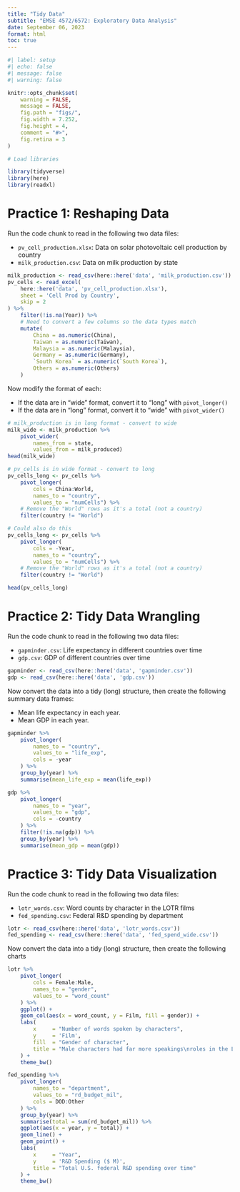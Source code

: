 ```yaml
---
title: "Tidy Data"
subtitle: "EMSE 4572/6572: Exploratory Data Analysis"
date: September 06, 2023
format: html
toc: true
---
```


```r
#| label: setup
#| echo: false
#| message: false
#| warning: false

knitr::opts_chunk$set(
    warning = FALSE,
    message = FALSE,
    fig.path = "figs/",
    fig.width = 7.252,
    fig.height = 4,
    comment = "#>",
    fig.retina = 3
)

# Load libraries

library(tidyverse)
library(here)
library(readxl)
```


# Practice 1: Reshaping Data

Run the code chunk to read in the following two data files:

- `pv_cell_production.xlsx`: Data on solar photovoltaic cell production by country
- `milk_production.csv`: Data on milk production by state

```r
milk_production <- read_csv(here::here('data', 'milk_production.csv'))
pv_cells <- read_excel(
    here::here('data', 'pv_cell_production.xlsx'), 
    sheet = 'Cell Prod by Country', 
    skip = 2
) %>% 
    filter(!is.na(Year)) %>% 
    # Need to convert a few columns so the data types match
    mutate(
        China = as.numeric(China),
        Taiwan = as.numeric(Taiwan),
        Malaysia = as.numeric(Malaysia),
        Germany = as.numeric(Germany),
        `South Korea` = as.numeric(`South Korea`),
        Others = as.numeric(Others)
    )
```

Now modify the format of each:

- If the data are in "wide" format, convert it to "long" with `pivot_longer()`
- If the data are in "long" format, convert it to "wide" with `pivot_wider()`

```r
# milk_production is in long format - convert to wide
milk_wide <- milk_production %>%
    pivot_wider(
        names_from = state,
        values_from = milk_produced)
head(milk_wide)

# pv_cells is in wide format - convert to long
pv_cells_long <- pv_cells %>%
    pivot_longer(
        cols = China:World,
        names_to = "country",
        values_to = "numCells") %>% 
    # Remove the "World" rows as it's a total (not a country)
    filter(country != "World")

# Could also do this
pv_cells_long <- pv_cells %>%
    pivot_longer(
        cols = -Year,
        names_to = "country",
        values_to = "numCells") %>% 
    # Remove the "World" rows as it's a total (not a country)
    filter(country != "World")

head(pv_cells_long)
```



# Practice 2: Tidy Data Wrangling

Run the code chunk to read in the following two data files:

- `gapminder.csv`: Life expectancy in different countries over time
- `gdp.csv`: GDP of different countries over time

```r
gapminder <- read_csv(here::here('data', 'gapminder.csv'))
gdp <- read_csv(here::here('data', 'gdp.csv'))
```

Now convert the data into a tidy (long) structure, then create the following summary data frames:

- Mean life expectancy in each year.
- Mean GDP in each year.

```r
gapminder %>% 
    pivot_longer(
        names_to = "country", 
        values_to = "life_exp", 
        cols = -year
    ) %>% 
    group_by(year) %>% 
    summarise(mean_life_exp = mean(life_exp))
```

```r
gdp %>% 
    pivot_longer(
        names_to = "year", 
        values_to = "gdp", 
        cols = -country
    ) %>% 
    filter(!is.na(gdp)) %>% 
    group_by(year) %>% 
    summarise(mean_gdp = mean(gdp))
```



# Practice 3: Tidy Data Visualization

Run the code chunk to read in the following two data files:

- `lotr_words.csv`: Word counts by character in the LOTR films
- `fed_spending.csv`: Federal R&D spending by department

```r
lotr <- read_csv(here::here('data', 'lotr_words.csv'))
fed_spending <- read_csv(here::here('data', 'fed_spend_wide.csv'))
```

Now convert the data into a tidy (long) structure, then create the following charts

```r
lotr %>% 
    pivot_longer(
        cols = Female:Male, 
        names_to = "gender", 
        values_to = "word_count"
    ) %>% 
    ggplot() +
    geom_col(aes(x = word_count, y = Film, fill = gender)) +
    labs(
        x     = "Number of words spoken by characters",
        y     = 'Film',
        fill  = "Gender of character",
        title = "Male characters had far more speakings\nroles in the LOTR series films"
    ) +
    theme_bw()
```

```r
fed_spending %>%
    pivot_longer( 
        names_to = "department",
        values_to = "rd_budget_mil",
        cols = DOD:Other
    ) %>% 
    group_by(year) %>%
    summarise(total = sum(rd_budget_mil)) %>% 
    ggplot(aes(x = year, y = total)) +
    geom_line() +
    geom_point() + 
    labs(
        x     = "Year",
        y     = 'R&D Spending ($ M)',
        title = "Total U.S. federal R&D spending over time"
    ) +
    theme_bw()
```
